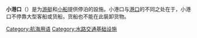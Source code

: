 {{Expand language|1=en|time=2020-11-07T09:24:25+00:00}}
'''小港口'''（{{lang-es|Marina}}）是为[[游艇|游艇]]和[[小船|小船]]提供停泊的設施。小港口与[[港口|港口]]的不同之处在于，小港口不停靠大型客船或货船，货船也不能在此裝卸货物。

{{Port-stub}}

[[Category:航海用语|Category:航海用语]]
[[Category:水路交通基础设施|Category:水路交通基础设施]]